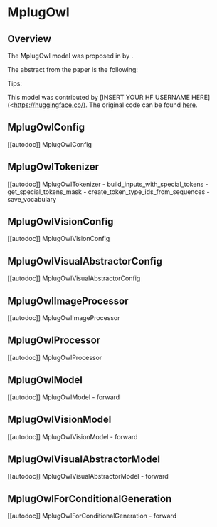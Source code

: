 <!--Copyright 2022 The HuggingFace Team. All rights reserved.

Licensed under the Apache License, Version 2.0 (the "License"); you may not use this file except in compliance with
the License. You may obtain a copy of the License at

http://www.apache.org/licenses/LICENSE-2.0

Unless required by applicable law or agreed to in writing, software distributed under the License is distributed on
an "AS IS" BASIS, WITHOUT WARRANTIES OR CONDITIONS OF ANY KIND, either express or implied. See the License for the
specific language governing permissions and limitations under the License.
-->

# MplugOwl

## Overview

The MplugOwl model was proposed in [<INSERT PAPER NAME HERE>](<INSERT PAPER LINK HERE>)  by <INSERT AUTHORS HERE>. <INSERT SHORT SUMMARY HERE>

The abstract from the paper is the following:

*<INSERT PAPER ABSTRACT HERE>*

Tips:

<INSERT TIPS ABOUT MODEL HERE>

This model was contributed by [INSERT YOUR HF USERNAME HERE](<https://huggingface.co/<INSERT YOUR HF USERNAME HERE>). The original code can be found [here](<INSERT LINK TO GITHUB REPO HERE>).

## MplugOwlConfig

[[autodoc]] MplugOwlConfig


## MplugOwlTokenizer

[[autodoc]] MplugOwlTokenizer
    - build_inputs_with_special_tokens
    - get_special_tokens_mask
    - create_token_type_ids_from_sequences
    - save_vocabulary


## MplugOwlVisionConfig

[[autodoc]] MplugOwlVisionConfig


## MplugOwlVisualAbstractorConfig

[[autodoc]] MplugOwlVisualAbstractorConfig

## MplugOwlImageProcessor

[[autodoc]] MplugOwlImageProcessor

## MplugOwlProcessor

[[autodoc]] MplugOwlProcessor

## MplugOwlModel

[[autodoc]] MplugOwlModel
    - forward

## MplugOwlVisionModel

[[autodoc]] MplugOwlVisionModel
    - forward

## MplugOwlVisualAbstractorModel

[[autodoc]] MplugOwlVisualAbstractorModel
    - forward

## MplugOwlForConditionalGeneration

[[autodoc]] MplugOwlForConditionalGeneration
    - forward


